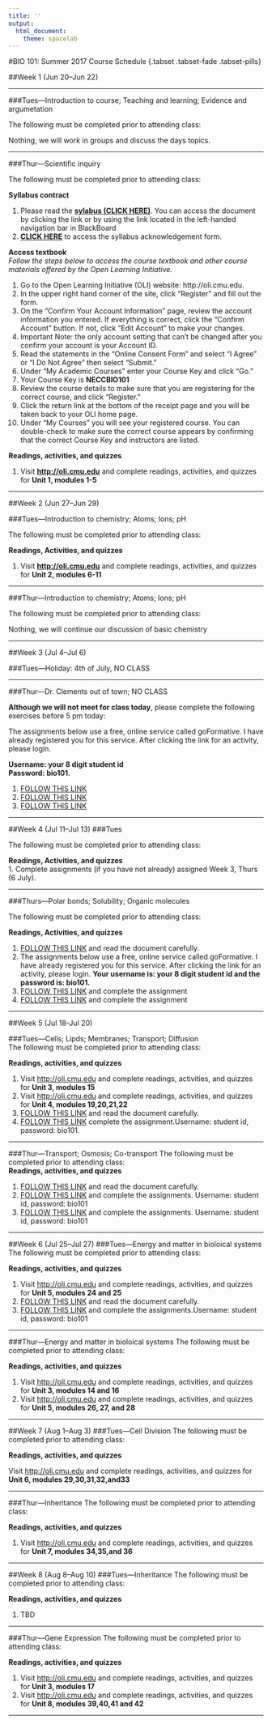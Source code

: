 ```yaml
---
title: ''
output: 
  html_document:
    theme: spacelab
---
```

#BIO 101: Summer 2017 Course Schedule {.tabset .tabset-fade .tabset-pills}

##Week 1 (Jun 20--Jun 22)

----
  
###Tues---Introduction to course; Teaching and learning; Evidence and argumetation 
  
The following must be completed prior to attending class:

Nothing, we will work in groups and discuss the days topics.

----
  
###Thur---Scientific inquiry
  
The following must be completed prior to attending class:  
  
**Syllabus contract**

1. Please read the [**sylabus (CLICK HERE)**](https://docs.google.com/document/d/16y4AB1-bs-ZCTUogLR9nderGmlV8iDDNCqdGBZCJRFU/edit?usp=sharing). You can access the document by clicking the link or by using the link located in the left-handed navigation bar in BlackBoard
2. [**CLICK HERE**](https://docs.google.com/forms/d/e/1FAIpQLSdFApRSx9FzmC68RZVyFW9t3W2_XPJveobeCi-iV8dtYHNrHQ/viewform?usp=sf_link) to access the syllabus acknowledgement form. 

**Access textbook**  
*Follow the steps below to access the course textbook and other course materials offered by the Open Learning Initiative.*

1. Go to the Open Learning Initiative (OLI) website: http://oli.cmu.edu.
2. In the upper right hand corner of the site, click “Register” and fill out the form.
3. On the “Confirm Your Account Information” page, review the account information you entered. If everything is correct, click the "Confirm Account" button. If not, click "Edit Account" to make your changes.
4. Important Note: the only account setting that can't be changed after you confirm your account is your Account ID.
5. Read the statements in the “Online Consent Form” and select “I Agree” or “I Do Not Agree” then select “Submit.”
6. Under “My Academic Courses” enter your Course Key and click “Go.”
7. Your Course Key is **NECCBIO101**
8. Review the course details to make sure that you are registering for the correct course, and click “Register.”
9. Click the return link at the bottom of the receipt page and you will be taken back to your OLI home page.
10. Under “My Courses” you will see your registered course. You can double-check to make sure the correct course appears by confirming that the correct Course Key and instructors are listed.  
   
**Readings, activities, and quizzes**    

1. Visit [**http://oli.cmu.edu**](https://oli.cmu.edu/jcourse/webui/welcome.do) and complete readings, activities, and quizzes for **Unit 1, modules 1-5**  

----  
  
##Week 2 (Jun 27--Jun 29)
  
###Tues---Introduction to chemistry; Atoms; Ions; pH
  
The following must be completed prior to attending class:   
  
**Readings, Activities, and quizzes**    

1. Visit [**http://oli.cmu.edu**](https://oli.cmu.edu/jcourse/webui/welcome.do) and complete readings, activities, and quizzes for **Unit 2, modules 6-11** 
  
----
 
###Thur---Introduction to chemistry; Atoms; Ions; pH
  
The following must be completed prior to attending class:   
     
Nothing, we will continue our discussion of basic chemistry  
  
----
  
##Week 3 (Jul 4--Jul 6)

###Tues---Holiday: 4th of July, NO CLASS

----

###Thur---Dr. Clements out of town; NO CLASS

**Although we will not meet for class today**, please complete the following exercises before 5 pm today:

The assignments below use a free, online service called goFormative. I have already registered you for this service. After clicking the link for an activity, please login.  

**Username: your 8 digit student id**  
**Password: bio101.**

1. [FOLLOW THIS LINK](https://goformative.com/formatives/GAfQuzQzHwdEaFeM9/view)
2. [FOLLOW THIS LINK](https://goformative.com/formatives/f7bLPXexSiG2KLyzm/view)
3. [FOLLOW THIS LINK](https://goformative.com/formatives/xbBLsrSdk58EaDZK6/view)

----
 
##Week 4 (Jul 11--Jul 13)
###Tues 
  
The following must be completed prior to attending class:   
  
**Readings, Activities, and quizzes**  
1. Complete assignments (if you have not already) assigned Week 3, Thurs (6 July). 

----
    
###Thurs---Polar bonds; Solubility; Organic molecules
  
The following must be completed prior to attending class:   
  
**Readings, Activities, and quizzes**  

1. [FOLLOW THIS LINK](https://docs.google.com/document/d/1Jr68L_laHOwOK7us59mMr2zkgHrgqnDiAcbMsu2ywVA/edit?usp=sharing) and read the document carefully.
2. The assignments below use a free, online service called goFormative. I have already registered you for this service. After clicking the link for an activity, please login. **Your username is: your 8 digit student id and the password is: bio101.**
3. [FOLLOW THIS LINK](https://goformative.com/formatives/migrated-8602282/view) and complete the assignment
4. [FOLLOW THIS LINK](https://goformative.com/formatives/migrated-8593347/view) and complete the assignment


----
  
##Week 5 (Jul 18-Jul 20)

###Tues---Cells; Lipds; Membranes; Transport; Diffusion  
The following must be completed prior to attending class:   
   
**Readings, activities, and quizzes**   
  
1. Visit [http://oli.cmu.edu](https://oli.cmu.edu/jcourse/webui/welcome.do) and complete readings, activities, and quizzes for **Unit 3, modules 15** 
2. Visit [http://oli.cmu.edu](https://oli.cmu.edu/jcourse/webui/welcome.do) and complete readings, activities, and quizzes for **Unit 4, modules 19,20,21,22** 
3. [FOLLOW THIS LINK](https://docs.google.com/document/d/1YxderUcsrFO75yhR6czT1bTjLHghLjSzsFJaetfzk_E/edit?usp=sharing) and read the document carefully. 
4. [FOLLOW THIS LINK](https://goformative.com/formatives/migrated-8603370/view) complete the assignment.Username: student id, password: bio101.


----

###Thur---Transport; Osmosis; Co-transport
The following must be completed prior to attending class:   
**Readings, activities, and quizzes**    

1. [FOLLOW THIS LINK](https://docs.google.com/document/d/14s4s1nZmKGqErBqXn2Eaz2AZPli37kH45uYLd7adUns/edit?usp=sharing) and read the document carefully. 
2. [FOLLOW THIS LINK](https://goformative.com/formatives/migrated-8603468/view) and complete the assignments. Username: student id, password: bio101
3. [FOLLOW THIS LINK](https://goformative.com/formatives/migrated-8603554/view) and complete the assignments. Username: student id, password: bio101
 
----


##Week 6 (Jul 25--Jul 27)
###Tues---Energy and matter in bioloical systems
The following must be completed prior to attending class:   
  
**Readings, activities, and quizzes**    
  
1. Visit [http://oli.cmu.edu](https://oli.cmu.edu/jcourse/webui/welcome.do) and complete readings, activities, and quizzes for **Unit 5, modules 24 and 25**
2. [FOLLOW THIS LINK](https://docs.google.com/document/d/12RTC6c2XbqSa9n_GSkHqSfjkpX08myScF2QIdNmIkig/edit?usp=sharing) and read the document carefully.
3. [FOLLOW THIS LINK](https://goformative.com/formatives/migrated-8605592/view) and complete the assignments.Username: student id, password: bio101

----

###Thur---Energy and matter in bioloical systems
The following must be completed prior to attending class:   
  
**Readings, activities, and quizzes**   
  
1. Visit [http://oli.cmu.edu](https://oli.cmu.edu/jcourse/webui/welcome.do) and complete readings, activities, and quizzes for **Unit 3, modules 14 and 16**
2. Visit [http://oli.cmu.edu](https://oli.cmu.edu/jcourse/webui/welcome.do) and complete readings, activities, and quizzes for **Unit 5, modules 26, 27, and 28**
 
----

##Week 7 (Aug 1--Aug 3)
###Tues---Cell Division
The following must be completed prior to attending class:   
  
**Readings, activities, and quizzes**  
  
Visit [http://oli.cmu.edu](https://oli.cmu.edu/jcourse/webui/welcome.do) and complete readings, activities, and quizzes for **Unit 6, modules 29,30,31,32,and33 **
  
----

###Thur---Inheritance
The following must be completed prior to attending class:   
  
**Readings, activities, and quizzes**  
  
1.  Visit [http://oli.cmu.edu](https://oli.cmu.edu/jcourse/webui/welcome.do) and complete readings, activities, and quizzes for **Unit 7, modules 34,35,and 36**

----

##Week 8 (Aug 8--Aug 10)
###Tues---Inheritance
The following must be completed prior to attending class:   
  
**Readings, activities, and quizzes** 
  
1. TBD 

----

###Thur---Gene Expression
The following must be completed prior to attending class:   
  
**Readings, activities, and quizzes** 

1.  Visit [http://oli.cmu.edu](https://oli.cmu.edu/jcourse/webui/welcome.do) and complete readings, activities, and quizzes for **Unit 3, modules 17**
2.  Visit [http://oli.cmu.edu](https://oli.cmu.edu/jcourse/webui/welcome.do) and complete readings, activities, and quizzes for **Unit 8, modules 39,40,41 and 42**
  
----




